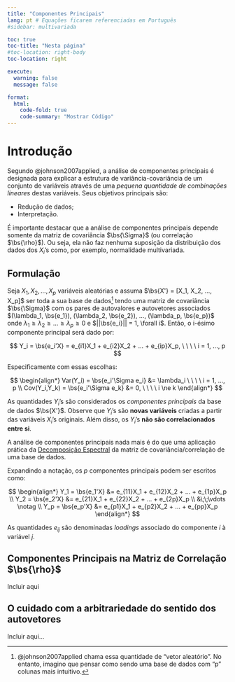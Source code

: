```yaml
---
title: "Componentes Principais"
lang: pt # Equações ficarem referenciadas em Português
#sidebar: multivariada

toc: true
toc-title: "Nesta página"
#toc-location: right-body
toc-location: right

execute: 
  warning: false
  message: false

format:
  html:
    code-fold: true
    code-summary: "Mostrar Código"
---
```


::: hidden
$$
\newcommand{\bs}[1]{\boldsymbol{#1}}
$$
:::

<!-- Com relação aos comandos latex, deve-se evitar ter linhas quebradas dentro dos environments (por exemplo, dentro de um "aligned", caso contrário ficará um "$$" renderizado no documento final) -->

# Introdução

Segundo @johnson2007applied, a análise de componentes principais é designada para explicar a estrutura de variância-covariância de um conjunto de variáveis através de uma *pequena quantidade de combinações lineares* destas variáveis. Seus objetivos principais são:

-   Redução de dados;
-   Interpretação.

É importante destacar que a análise de componentes principais depende somente da matriz de covariância $\bs{\Sigma}$ (ou correlação $\bs{\rho}$). Ou seja, ela não faz nenhuma suposição da distribuição dos dados dos $X_i$'s como, por exemplo, normalidade multivariada.

## Formulação

Seja $X_1, X_2, ..., X_p$ variáveis aleatórias e assuma $\bs{X'} = [X_1, X_2, ..., X_p]$ ser toda a sua base de dados[^1] tendo uma matriz de covariância $\bs{\Sigma}$ com os pares de autovalores e autovetores associados $(\lambda_1, \bs{e_1}), (\lambda_2, \bs{e_2}), ..., (\lambda_p, \bs{e_p})$ onde $\lambda_1 \ge \lambda_2 \ge ... \ge \lambda_p \ge 0$ e $||\bs{e_i}|| = 1, \forall i$. Então, o i-ésimo componente principal será dado por:

[^1]: @johnson2007applied chama essa quantidade de "vetor aleatório". No entanto, imagino que pensar como sendo uma base de dados com "p" colunas mais intuitivo.

$$
Y_i = \bs{e_i'X} = e_{i1}X_1 + e_{i2}X_2 + ... +  e_{ip}X_p, \ \ \ \ i = 1, ..., p
$$

Especificamente com essas escolhas:

$$
\begin{align*}
Var(Y_i) = \bs{e_i'\Sigma e_i} &= \lambda_i  \ \ \ \ i = 1, ..., p \\
Cov(Y_i,Y_k) = \bs{e_i'\Sigma e_k} &= 0,  \ \ \ \ i \ne k
\end{align*}
$$

As quantidades $Y_i$'s são considerados os *componentes principais* da base de dados $\bs{X'}$. Observe que $Y_i$'s são **novas variáveis** criadas a partir das variáveis $X_i$'s originais. Além disso, os $Y_i$'s **não são correlacionados entre si**.

A análise de componentes principais nada mais é do que uma aplicação prática da [Decomposição Espectral](https://en.wikipedia.org/wiki/Eigendecomposition_of_a_matrix) da matriz de covariância/correlação de uma base de dados.

Expandindo a notação, os $p$ componentes principais podem ser escritos como:

$$
\begin{align*}
Y_1 = \bs{e_1'X} &= e_{11}X_1 + e_{12}X_2 + ... +  e_{1p}X_p \\
Y_2 = \bs{e_2'X} &= e_{21}X_1 + e_{22}X_2 + ... +  e_{2p}X_p \\
&\;\;\vdots \notag \\
Y_p = \bs{e_p'X} &= e_{p1}X_1 + e_{p2}X_2 + ... +  e_{pp}X_p
\end{align*}
$$

As quantidades $e_{ij}$ são denominadas *loadings* associado do componente $i$ à variável $j$.

## Componentes Principais na Matriz de Correlação $\bs{\rho}$

Incluir aqui

## O cuidado com a arbitrariedade do sentido dos autovetores

Incluir aqui...

